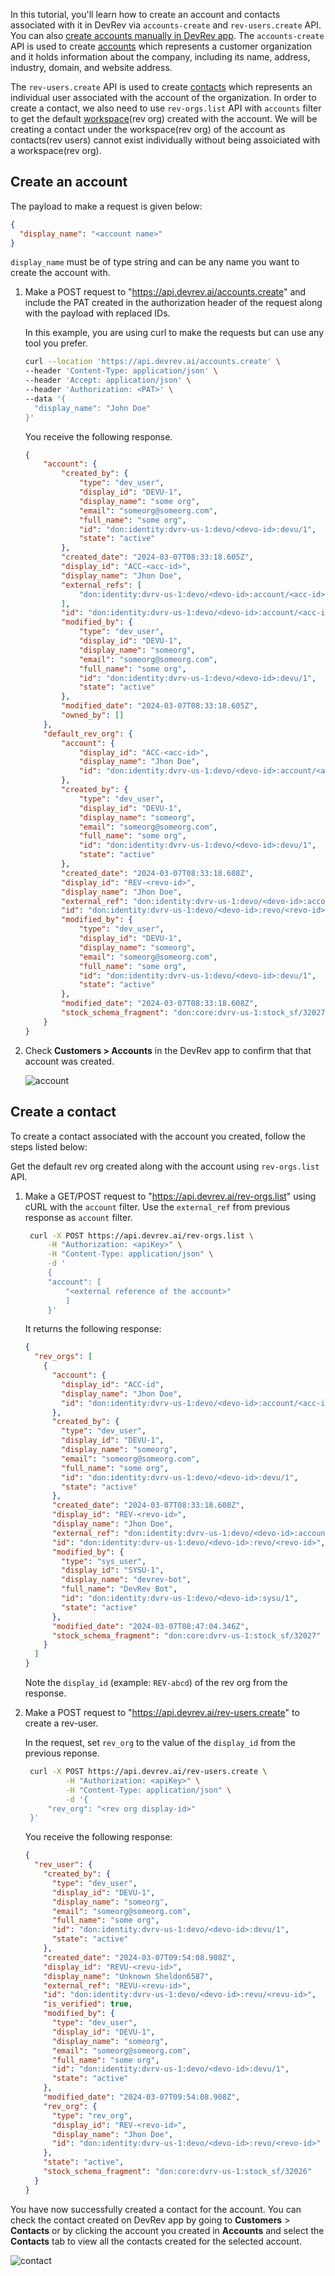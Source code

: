 In this tutorial, you'll learn how to create an account and contacts associated with it in DevRev via `accounts-create` and `rev-users.create` API. You can also [create accounts manually in DevRev app](https://docs.devrev.ai/product/customers#add-new-customers).
The `accounts-create` API is used to create [accounts](https://docs.devrev.ai/product/grow#-account) which represents a customer organization and it holds information about the company, including its name, address, industry, domain, and website address.

The `rev-users.create` API is used to create [contacts](https://docs.devrev.ai/product/grow#-contact) which represents an individual user associated with the account of the organization. In order to create a contact, we also need to use `rev-orgs.list` API with `accounts` filter to get the default [workspace](https://docs.devrev.ai/product/grow#-workspace)(rev org) created with the account. We will be creating a contact under the workspace(rev org) of the account as contacts(rev users) cannot exist individually without being assoiciated with a workspace(rev org).

## Create an account

The payload to make a request is given below:

```JSON
{
  "display_name": "<account name>"
}
```

`display_name` must be of type string and can be any name you want to create the account with.

1. Make a POST request to "https://api.devrev.ai/accounts.create" and include the PAT created in the authorization header of the request along with the payload with replaced IDs.

   In this example, you are using curl to make the requests but can use any tool you prefer.

   ```bash
   curl --location 'https://api.devrev.ai/accounts.create' \
   --header 'Content-Type: application/json' \
   --header 'Accept: application/json' \
   --header 'Authorization: <PAT>' \
   --data '{
     "display_name": "John Doe"
   }'
   ```

   You receive the following response.

   ```JSON
   {
       "account": {
           "created_by": {
               "type": "dev_user",
               "display_id": "DEVU-1",
               "display_name": "some org",
               "email": "someorg@someorg.com",
               "full_name": "some org",
               "id": "don:identity:dvrv-us-1:devo/<devo-id>:devu/1",
               "state": "active"
           },
           "created_date": "2024-03-07T08:33:18.605Z",
           "display_id": "ACC-<acc-id>",
           "display_name": "Jhon Doe",
           "external_refs": [
               "don:identity:dvrv-us-1:devo/<devo-id>:account/<acc-id>"
           ],
           "id": "don:identity:dvrv-us-1:devo/<devo-id>:account/<acc-id>",
           "modified_by": {
               "type": "dev_user",
               "display_id": "DEVU-1",
               "display_name": "someorg",
               "email": "someorg@someorg.com",
               "full_name": "some org",
               "id": "don:identity:dvrv-us-1:devo/<devo-id>:devu/1",
               "state": "active"
           },
           "modified_date": "2024-03-07T08:33:18.605Z",
           "owned_by": []
       },
       "default_rev_org": {
           "account": {
               "display_id": "ACC-<acc-id>",
               "display_name": "Jhon Doe",
               "id": "don:identity:dvrv-us-1:devo/<devo-id>:account/<acc-id>"
           },
           "created_by": {
               "type": "dev_user",
               "display_id": "DEVU-1",
               "display_name": "someorg",
               "email": "someorg@someorg.com",
               "full_name": "some org",
               "id": "don:identity:dvrv-us-1:devo/<devo-id>:devu/1",
               "state": "active"
           },
           "created_date": "2024-03-07T08:33:18.608Z",
           "display_id": "REV-<revo-id>",
           "display_name": "Jhon Doe",
           "external_ref": "don:identity:dvrv-us-1:devo/<devo-id>:account/<acc-id>",
           "id": "don:identity:dvrv-us-1:devo/<devo-id>:revo/<revo-id>",
           "modified_by": {
               "type": "dev_user",
               "display_id": "DEVU-1",
               "display_name": "someorg",
               "email": "someorg@someorg.com",
               "full_name": "some org",
               "id": "don:identity:dvrv-us-1:devo/<devo-id>:devu/1",
               "state": "active"
           },
           "modified_date": "2024-03-07T08:33:18.608Z",
           "stock_schema_fragment": "don:core:dvrv-us-1:stock_sf/32027"
       }
   }
   ```

1. Check **Customers > Accounts** in the DevRev app to confirm that that account was created.

   ![account](https://github.com/devrev/fern-api-docs/assets/74637789/fc14cbdc-bd1d-4411-a5cb-1933fe99cc56)

## Create a contact

To create a contact associated with the account you created, follow the steps listed below:

Get the default rev org created along with the account using `rev-orgs.list` API.

1. Make a GET/POST request to "https://api.devrev.ai/rev-orgs.list" using cURL with the `account` filter. Use the `external_ref` from previous response as `account` filter.

   ```bash
    curl -X POST https://api.devrev.ai/rev-orgs.list \
        -H "Authorization: <apiKey>" \
        -H "Content-Type: application/json" \
        -d '
        {
        "account": [
            "<external reference of the account>"
            ]
        }'
   ```

   It returns the following response:

   ```json
   {
     "rev_orgs": [
       {
         "account": {
           "display_id": "ACC-id",
           "display_name": "Jhon Doe",
           "id": "don:identity:dvrv-us-1:devo/<devo-id>:account/<acc-id>"
         },
         "created_by": {
           "type": "dev_user",
           "display_id": "DEVU-1",
           "display_name": "someorg",
           "email": "someorg@someorg.com",
           "full_name": "some org",
           "id": "don:identity:dvrv-us-1:devo/<devo-id>:devu/1",
           "state": "active"
         },
         "created_date": "2024-03-07T08:33:18.608Z",
         "display_id": "REV-<revo-id>",
         "display_name": "Jhon Doe",
         "external_ref": "don:identity:dvrv-us-1:devo/<devo-id>:account/<acc-id>",
         "id": "don:identity:dvrv-us-1:devo/<devo-id>:revo/<revo-id>",
         "modified_by": {
           "type": "sys_user",
           "display_id": "SYSU-1",
           "display_name": "devrev-bot",
           "full_name": "DevRev Bot",
           "id": "don:identity:dvrv-us-1:devo/<devo-id>:sysu/1",
           "state": "active"
         },
         "modified_date": "2024-03-07T08:47:04.346Z",
         "stock_schema_fragment": "don:core:dvrv-us-1:stock_sf/32027"
       }
     ]
   }
   ```

   Note the `display_id` (example: `REV-abcd`) of the rev org from the response.

2. Make a POST request to "https://api.devrev.ai/rev-users.create" to create a rev-user.

   In the request, set `rev_org` to the value of the `display_id` from the previous reponse.

   ```bash
    curl -X POST https://api.devrev.ai/rev-users.create \
            -H "Authorization: <apiKey>" \
            -H "Content-Type: application/json" \
            -d '{
        "rev_org": "<rev org display-id>"
    }'
   ```

   You receive the following response:

   ```json
   {
     "rev_user": {
       "created_by": {
         "type": "dev_user",
         "display_id": "DEVU-1",
         "display_name": "someorg",
         "email": "someorg@someorg.com",
         "full_name": "some org",
         "id": "don:identity:dvrv-us-1:devo/<devo-id>:devu/1",
         "state": "active"
       },
       "created_date": "2024-03-07T09:54:08.908Z",
       "display_id": "REVU-<revu-id>",
       "display_name": "Unknown Sheldon6587",
       "external_ref": "REVU-<revu-id>",
       "id": "don:identity:dvrv-us-1:devo/<devo-id>:revu/<revu-id>",
       "is_verified": true,
       "modified_by": {
         "type": "dev_user",
         "display_id": "DEVU-1",
         "display_name": "someorg",
         "email": "someorg@someorg.com",
         "full_name": "some org",
         "id": "don:identity:dvrv-us-1:devo/<devo-id>:devu/1",
         "state": "active"
       },
       "modified_date": "2024-03-07T09:54:08.908Z",
       "rev_org": {
         "type": "rev_org",
         "display_id": "REV-<revo-id>",
         "display_name": "Jhon Doe",
         "id": "don:identity:dvrv-us-1:devo/<devo-id>:revo/<revo-id>"
       },
       "state": "active",
       "stock_schema_fragment": "don:core:dvrv-us-1:stock_sf/32026"
     }
   }
   ```

You have now successfully created a contact for the account. You can check the contact created on DevRev app by going to **Customers** > **Contacts** or by clicking the account you created in **Accounts** and select the **Contacts** tab to view all the contacts created for the selected account.

![contact](https://github.com/devrev/fern-api-docs/assets/74637789/4ba6eff1-ece6-4fee-b022-1fc99ec1ee1d)
